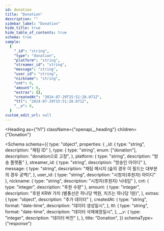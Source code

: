 ```yaml
---
id: donation
title: "Donation"
description: ""
sidebar_label: "Donation"
hide_title: true
hide_table_of_contents: true
schema: true
sample:
  {
    "_id": "string",
    "type": "donation",
    "platform": "string",
    "streamer_id": "string",
    "message": "string",
    "user_id": "string",
    "nickname": "string",
    "cnt": 0,
    "amount": 0,
    "extras": {},
    "createdAt": "2024-07-29T15:51:28.071Z",
    "ttl": "2024-07-29T15:51:28.071Z",
    "__v": 0,
  }
custom_edit_url: null
---
```



<Heading
  as={"h1"}
  className={"openapi__heading"}
  children={"Donation"}
></Heading>

<Schema
  schema={{
    type: "object",
    properties: {
      _id: { type: "string", description: "채팅 ID" },
      type: {
        type: "string",
        enum: ["donation"],
        description: "donation으로 고정",
      },
      platform: { type: "string", description: "방송 플랫폼" },
      streamer_id: { type: "string", description: "방송인 아이디" },
      message: {
        type: "string",
        description: "채팅 메시지 (숲의 경우 이 필드는 대부분의 경우 공백)",
      },
      user_id: { type: "string", description: "시청자(후원자) 아이디" },
      nickname: { type: "string", description: "시청자(후원자) 닉네임" },
      cnt: { type: "integer", description: "후원 수량" },
      amount: {
        type: "integer",
        description: "후원 KRW 가치 (별풍선은 하나당 백원, 치즈는 하나당 1원)",
      },
      extras: { type: "object", description: "추가 데이터" },
      createdAt: {
        type: "string",
        format: "date-time",
        description: "데이터 생성일시",
      },
      ttl: {
        type: "string",
        format: "date-time",
        description: "데이터 삭제예정일시",
      },
      __v: { type: "integer", description: "데이터 버전" },
    },
    title: "Donation",
  }}
  schemaType={"response"}
></Schema>
